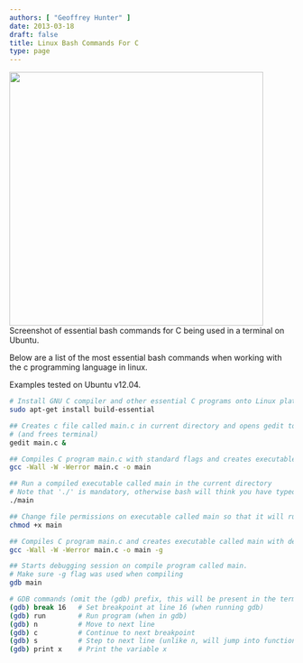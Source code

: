 ```yaml
---
authors: [ "Geoffrey Hunter" ]
date: 2013-03-18
draft: false
title: Linux Bash Commands For C
type: page
---
```




<Image src={essential_bash_commands_for_c_screenshot} width="450px">Screenshot of essential bash commands for C being used in a terminal on Ubuntu.</Image>

Below are a list of the most essential bash commands when working with the c programming language in linux.

Examples tested on Ubuntu v12.04.

```sh
# Install GNU C compiler and other essential C programs onto Linux platform
sudo apt-get install build-essential

## Creates c file called main.c in current directory and opens gedit to begin editing it
# (and frees terminal)
gedit main.c &

## Compiles C program main.c with standard flags and creates executable called main
gcc -Wall -W -Werror main.c -o main

## Run a compiled executable called main in the current directory
# Note that './' is mandatory, otherwise bash will think you have typed a command
./main

## Change file permissions on executable called main so that it will run (if experiencing 'Permission denied' errors)
chmod +x main

## Compiles C program main.c and creates executable called main with debugging symbols
gcc -Wall -W -Werror main.c -o main -g

## Starts debugging session on compile program called main.
# Make sure -g flag was used when compiling
gdb main

# GDB commands (omit the (gdb) prefix, this will be present in the terminal already)
(gdb) break 16   # Set breakpoint at line 16 (when running gdb)
(gdb) run        # Run program (when in gdb)
(gdb) n          # Move to next line
(gdb) c          # Continue to next breakpoint
(gdb) s          # Step to next line (unlike n, will jump into functions)
(gdb) print x    # Print the variable x
```
